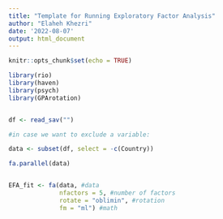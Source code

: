 ```yaml
---
title: "Template for Running Exploratory Factor Analysis"
author: "Elaheh Khezri"
date: '2022-08-07'
output: html_document
---
```


```r
knitr::opts_chunk$set(echo = TRUE)
```

```r
library(rio)
library(haven)
library(psych)
library(GPArotation)


df <- read_sav("")

#in case we want to exclude a variable:

data <- subset(df, select = -c(Country))

fa.parallel(data)


EFA_fit <- fa(data, #data
              nfactors = 5, #number of factors
              rotate = "oblimin", #rotation
              fm = "ml") #math
```